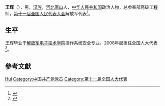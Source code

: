{{Otheruses|other=名为王辉的其他人物|王辉}}

'''王辉'''（{{bd|1971年||}}），男，[[汉族|汉族]]，[[河北|河北]][[唐山|唐山]]人，[[中华人民共和国|中华人民共和国]]政治人物，总参某部高级工程师，[[第十一届全国人民代表大会|第十一届全国人民代表大会]]解放军代表<ref>{{cite web|author=新华网|title=第十一届全国人大代表|url=http://news.xinhuanet.com/ziliao/2008-03/03/content_7708230.htm?node=36628|publisher=新华网|accessdate=2014-01-07|archive-date=2014-01-10|archive-url=https://web.archive.org/web/20140110211415/http://news.xinhuanet.com/ziliao/2008-03/03/content_7708230.htm?node=36628|dead-url=no}}</ref>。

== 生平 ==
王辉毕业于[[解放军电子技术学院|解放军电子技术学院]]操作系统安全专业。2008年起担任全国人大代表<ref>{{cite news|title=全国人大代表信息-王辉|url= http://210.82.31.1:8084/delegate/viewDelegate.action?dbid=112752|accessdate=2013-04-05|newspaper=全国人大网}}</ref>。

== 參考文獻 ==
{{reflist}}

{{Authority control}}
{{DEFAULTSORT:Wang王}}
[[Category:王姓|Hui]]
[[Category:中国共产党党员|Category:中国共产党党员]]
[[Category:第十一届全国人大代表|Category:第十一届全国人大代表]]